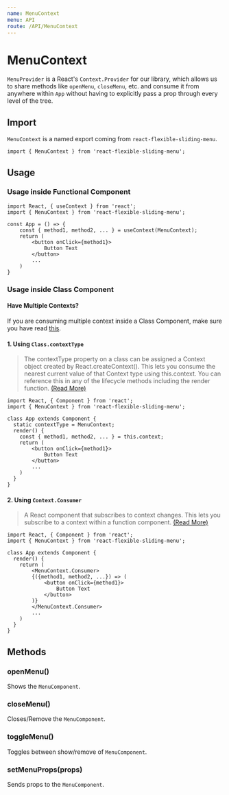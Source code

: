 ```yaml
---
name: MenuContext
menu: API
route: /API/MenuContext
---
```


# MenuContext

`MenuProvider` is a React's `Context.Provider` for our library, which allows us to share methods like `openMenu`, `closeMenu`, etc. and consume it from anywhere within `App` without having to explicitly pass a prop through every level of the tree.

## Import

`MenuContext` is a named export coming from `react-flexible-sliding-menu`.

```
import { MenuContext } from 'react-flexible-sliding-menu';
```

## Usage

### Usage inside Functional Component

```
import React, { useContext } from 'react';
import { MenuContext } from 'react-flexible-sliding-menu';

const App = () => {
    const { method1, method2, ... } = useContext(MenuContext);
    return (
        <button onClick={method1}>
            Button Text
        </button>
        ...
    )
}
```

### Usage inside Class Component

#### Have Multiple Contexts?

If you are consuming multiple context inside a Class Component, make sure you have read [this](https://reactjs.org/docs/context.html#consuming-multiple-contexts).

#### 1. Using `Class.contextType`

> The contextType property on a class can be assigned a Context object created by React.createContext(). This lets you consume the nearest current value of that Context type using this.context. You can reference this in any of the lifecycle methods including the render function. [(Read More)](https://reactjs.org/docs/context.html#classcontexttype)

<!-- [![Edit Using Class.contextType](https://codesandbox.io/static/img/play-codesandbox.svg)](https://codesandbox.io/s/using-classcontexttype-nfiky?fontsize=14&hidenavigation=1&module=%2Fsrc%2FApp.js&theme=dark) -->

```
import React, { Component } from 'react';
import { MenuContext } from 'react-flexible-sliding-menu';

class App extends Component {
  static contextType = MenuContext;
  render() {
    const { method1, method2, ... } = this.context;
    return (
        <button onClick={method1}>
            Button Text
        </button>
        ...
    )
  }
}
```

#### 2. Using `Context.Consumer`

> A React component that subscribes to context changes. This lets you subscribe to a context within a function component. [(Read More)](https://reactjs.org/docs/context.html#contextconsumer)

```
import React, { Component } from 'react';
import { MenuContext } from 'react-flexible-sliding-menu';

class App extends Component {
  render() {
    return (
        <MenuContext.Consumer>
        {({method1, method2, ...}) => (
            <button onClick={method1}>
                Button Text
            </button>
        )}
        </MenuContext.Consumer>
        ...
    )
  }
}
```

## Methods

### openMenu()

Shows the `MenuComponent`.

### closeMenu()

Closes/Remove the `MenuComponent`.

### toggleMenu()

Toggles between show/remove of `MenuComponent`.

### setMenuProps(props)

Sends props to the `MenuComponent`.
